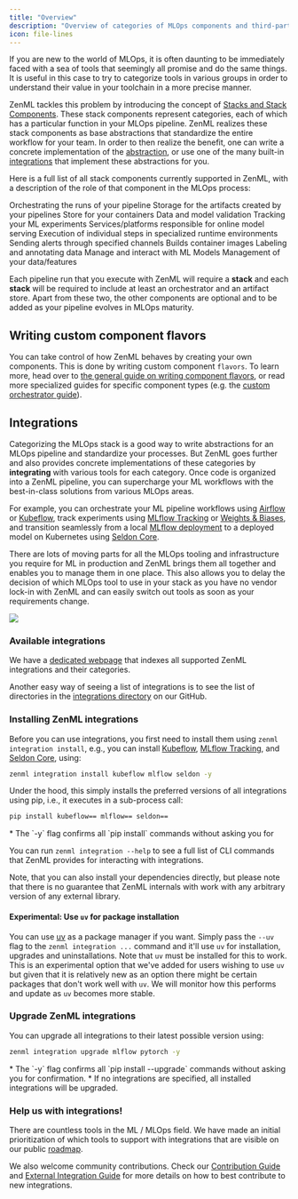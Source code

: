 ```yaml
---
title: "Overview"
description: "Overview of categories of MLOps components and third-party integrations."
icon: file-lines
---
```


If you are new to the world of MLOps, it is often daunting to be immediately faced with a sea of tools that seemingly all promise and do the same things. It is useful in this case to try to categorize tools in various groups in order to understand their value in your toolchain in a more precise manner.

ZenML tackles this problem by introducing the concept of [Stacks and Stack Components](/v/0.66.0/user-guide/guides/production-guide/understand-stacks). These stack components represent categories, each of which has a particular function in your MLOps pipeline. ZenML realizes these stack components as base abstractions that standardize the entire workflow for your team. In order to then realize the benefit, one can write a concrete implementation of the [abstraction](/v/0.66.0/stack-components/stack-deployment/implement-a-custom-stack-component), or use one of the many built-in [integrations](/v/0.66.0/stack-components/component-guide) that implement these abstractions for you.

Here is a full list of all stack components currently supported in ZenML, with a description of the role of that component in the MLOps process:

<CardGroup cols={3}>
<Card title="Orchestrator" icon="sitemap" href="/v/0.66.0/stack-components/orchestrators">
 Orchestrating the runs of your pipeline
 </Card>
 <Card title="Artifact Store" icon="box-archive" href="/v/0.66.0/stack-components/artifact-stores">
  Storage for the artifacts created by your pipelines
  </Card>
  <Card title="Container Registry" icon="docker" href="/v/0.66.0/stack-components/container-registries">
   Store for your containers
   </Card>
  <Card title="Data Validator" icon="check-double" href="/v/0.66.0/stack-components/data-validators">
  Data and model validation
  </Card>
  <Card title="Experiment Tracker" icon="flask" href="/v/0.66.0/stack-components/experiment-trackers">
  Tracking your ML experiments
  </Card> <Card title="Model Deployer" icon="rocket" href="/v/0.66.0/stack-components/model-deployers">
  Services/platforms responsible for online model serving
  </Card>
  <Card title="Step Operator" icon="gear" href="/v/0.66.0/stack-components/step-operators">
  Execution of individual steps in specialized runtime environments
  </Card>
  <Card title="Alerter" icon="bell" href="/v/0.66.0/stack-components/alerters">
   Sending alerts through specified channels
  </Card> <Card title="Image Builder" icon="image" href="/v/0.66.0/stack-components/image-builders">
  Builds container images
  </Card> <Card title="Annotator" icon="tags" href="/v/0.66.0/stack-components/annotators">
  Labeling and annotating data
  </Card>
  <Card title="Model Registry" icon="database" href="/v/0.66.0/stack-components/model-registries">
  Manage and interact with ML Models
  </Card>
   <Card title="Feature Store" icon="layer-group" href="/v/0.66.0/stack-components/feature-stores">
   Management of your data/features
    </Card>
</CardGroup>

Each pipeline run that you execute with ZenML will require a **stack** and each **stack** will be required to include at least an orchestrator and an artifact store. Apart from these two, the other components are optional and to be added as your pipeline evolves in MLOps maturity.

## Writing custom component flavors

You can take control of how ZenML behaves by creating your own components. This is done by writing custom component `flavors`. To learn more, head over to [the general guide on writing component flavors](/v/0.66.0/stack-components/stack-deployment/implement-a-custom-stack-component), or read more specialized guides for specific component types (e.g. the [custom orchestrator guide](/v/0.66.0/stack-components/orchestrators/custom)).

## Integrations

Categorizing the MLOps stack is a good way to write abstractions for an MLOps pipeline and standardize your processes. But ZenML goes further and also provides concrete implementations of these categories by **integrating** with various tools for each category. Once code is organized into a ZenML pipeline, you can supercharge your ML workflows with the best-in-class solutions from various MLOps areas.

For example, you can orchestrate your ML pipeline workflows using [Airflow](/v/0.66.0/stack-components/orchestrators/airflow) or [Kubeflow](/v/0.66.0/stack-components/orchestrators/kubeflow), track experiments using [MLflow Tracking](/v/0.66.0/stack-components/experiment-trackers/mlflow) or [Weights & Biases](/v/0.66.0/stack-components/experiment-trackers/wandb), and transition seamlessly from a local [MLflow deployment](/v/0.66.0/stack-components/model-deployers/mlflow) to a deployed model on Kubernetes using [Seldon Core](/v/0.66.0/stack-components/model-deployers/seldon).

There are lots of moving parts for all the MLOps tooling and infrastructure you require for ML in production and ZenML brings them all together and enables you to manage them in one place. This also allows you to delay the decision of which MLOps tool to use in your stack as you have no vendor lock-in with ZenML and can easily switch out tools as soon as your requirements change.

<Frame caption="ZenML is the glue">
  <img src="/_assets/stack-components/stack-components-1.avif"/>
</Frame>


### Available integrations

We have a [dedicated webpage](https://zenml.io/integrations) that indexes all supported ZenML integrations and their categories.

Another easy way of seeing a list of integrations is to see the list of directories in the [integrations directory](https://github.com/zenml-io/zenml/tree/main/src/zenml/integrations) on our GitHub.

### Installing ZenML integrations

Before you can use integrations, you first need to install them using `zenml integration install`, e.g., you can install [Kubeflow](/v/0.66.0/stack-components/orchestrators/kubeflow), [MLflow Tracking](/v/0.66.0/stack-components/experiment-trackers/mlflow), and [Seldon Core](/v/0.66.0/stack-components/model-deployers/seldon), using:

```bash
zenml integration install kubeflow mlflow seldon -y
```

Under the hood, this simply installs the preferred versions of all integrations using pip, i.e., it executes in a sub-process call:

```bash
pip install kubeflow== mlflow== seldon==
```

<Info>
* The `-y` flag confirms all `pip install` commands without asking you for

You can run `zenml integration --help` to see a full list of CLI commands that ZenML provides for interacting with integrations.
</Info>

Note, that you can also install your dependencies directly, but please note that there is no guarantee that ZenML internals with work with any arbitrary version of any external library.

#### Experimental: Use `uv` for package installation

You can use [uv](https://github.com/astral-sh/uv) as a package manager if you want. Simply pass the `--uv` flag to the `zenml integration ...` command and it'll use `uv` for installation, upgrades and uninstallations. Note that `uv` must be installed for this to work. This is an experimental option that we've added for users wishing to use `uv` but given that it is relatively new as an option there might be certain packages that don't work well with `uv`. We will monitor how this performs and update as `uv` becomes more stable.

### Upgrade ZenML integrations

You can upgrade all integrations to their latest possible version using:

```bash
zenml integration upgrade mlflow pytorch -y
```

<Info>
* The `-y` flag confirms all `pip install --upgrade` commands without asking you for confirmation.
* If no integrations are specified, all installed integrations will be upgraded.
</Info>

### Help us with integrations!

There are countless tools in the ML / MLOps field. We have made an initial prioritization of which tools to support with integrations that are visible on our public [roadmap](https://zenml.io/roadmap).

We also welcome community contributions. Check our [Contribution Guide](https://github.com/zenml-io/zenml/blob/main/CONTRIBUTING.md) and [External Integration Guide](https://github.com/zenml-io/zenml/blob/main/src/zenml/integrations/README.md) for more details on how to best contribute to new integrations.


